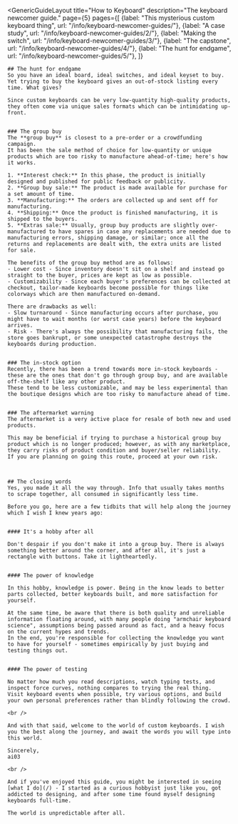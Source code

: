 ---
---


<GenericGuideLayout 
	title="How to Keyboard"
  description="The keyboard newcomer guide."
  page={5}
  pages={[
    {label: "This mysterious custom keyboard thing", url: "/info/keyboard-newcomer-guides/"},
    {label: "A case study", url: "/info/keyboard-newcomer-guides/2/"},
    {label: "Making the switch", url: "/info/keyboard-newcomer-guides/3/"},
    {label: "The capstone", url: "/info/keyboard-newcomer-guides/4/"},
    {label: "The hunt for endgame", url: "/info/keyboard-newcomer-guides/5/"},
  ]}
>

  <AltMarkdownRenderer>
    
    ## The hunt for endgame
    So you have an ideal board, ideal switches, and ideal keyset to buy.  
    Yet trying to buy the keyboard gives an out-of-stock listing every time. What gives?

    Since custom keyboards can be very low-quantity high-quality products, they often come via unique sales formats which can be intimidating up-front.


    ### The group buy
    The **group buy** is closest to a pre-order or a crowdfunding campaign.  
    It has been the sale method of choice for low-quantity or unique products which are too risky to manufacture ahead-of-time; here's how it works.  

    1. **Interest check:** In this phase, the product is initially designed and published for public feedback or publicity. 
    2. **Group buy sale:** The product is made available for purchase for a set amount of time.
    3. **Manufacturing:** The orders are collected up and sent off for manufacturing.
    4. **Shipping:** Once the product is finished manufacturing, it is shipped to the buyers.
    5. **Extras sale:** Usually, group buy products are slightly over-manufactured to have spares in case any replacements are needed due to manufacturing errors, shipping damage, or similar; once all the returns and replacements are dealt with, the extra units are listed for sale.  
    
    The benefits of the group buy method are as follows:
    - Lower cost - Since inventory doesn't sit on a shelf and instead go straight to the buyer, prices are kept as low as possible.
    - Customizability - Since each buyer's preferences can be collected at checkout, tailor-made keyboards become possible for things like colorways which are then manufactured on-demand.
    
    There are drawbacks as well:
    - Slow turnaround - Since manufacturing occurs after purchase, you might have to wait months (or worst case years) before the keyboard arrives.
    - Risk - There's always the possibility that manufacturing fails, the store goes bankrupt, or some unexpected catastrophe destroys the keyboards during production.


    ### The in-stock option
    Recently, there has been a trend towards more in-stock keyboards - these are the ones that don't go through group buy, and are available off-the-shelf like any other product.  
    These tend to be less customizable, and may be less experimental than the boutique designs which are too risky to manufacture ahead of time.
    

    ### The aftermarket warning
    The aftermarket is a very active place for resale of both new and used products.

    This may be beneficial if trying to purchase a historical group buy product which is no longer produced; however, as with any marketplace, they carry risks of product condition and buyer/seller reliability.  
    If you are planning on going this route, proceed at your own risk.  

    

    ## The closing words
    Yes, you made it all the way through. Info that usually takes months to scrape together, all consumed in significantly less time.

    Before you go, here are a few tidbits that will help along the journey which I wish I knew years ago:


    #### It's a hobby after all

    Don't despair if you don't make it into a group buy. There is always something better around the corner, and after all, it's just a rectangle with buttons. Take it lightheartedly.  

    
    #### The power of knowledge

    In this hobby, knowledge is power. Being in the know leads to better parts collected, better keyboards built, and more satisfaction for yourself.  

    At the same time, be aware that there is both quality and unreliable information floating around, with many people doing "armchair keyboard science", assumptions being passed around as fact, and a heavy focus on the current hypes and trends.  
    In the end, you're responsible for collecting the knowledge you want to have for yourself - sometimes empirically by just buying and testing things out.  

    
    #### The power of testing

    No matter how much you read descriptions, watch typing tests, and inspect force curves, nothing compares to trying the real thing.  
    Visit keyboard events when possible, try various options, and build your own personal preferences rather than blindly following the crowd.

    <br />

    And with that said, welcome to the world of custom keyboards. I wish you the best along the journey, and await the words you will type into this world.  
    
    Sincerely,  
    ai03  

    <br />

    And if you've enjoyed this guide, you might be interested in seeing [what I do](/) - I started as a curious hobbyist just like you, got addicted to designing, and after some time found myself designing keyboards full-time.  

    The world is unpredictable after all.
    
    
  </AltMarkdownRenderer>
			
</GenericGuideLayout>


